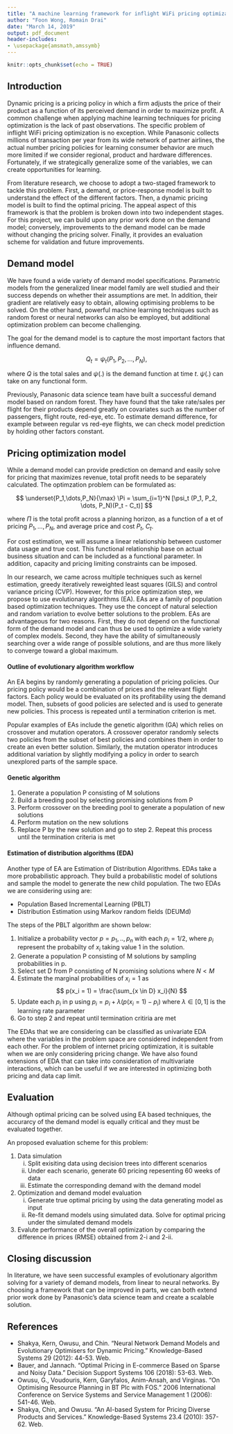 ```yaml
---
title: "A machine learning framework for inflight WiFi pricing optimization"
author: "Foon Wong, Romain Drai"
date: "March 14, 2019"
output: pdf_document
header-includes:
- \usepackage{amsmath,amssymb}
---
```


```r
knitr::opts_chunk$set(echo = TRUE)
```

## Introduction
Dynamic pricing is a pricing policy in which a firm adjusts the price of their product as a function of its perceived demand in order to maximize profit. A common challenge when applying machine learning techniques for pricing optimization is the lack of past observations. The specific problem of inflight WiFi pricing optimization is no exception. While Panasonic collects millions of transaction per year from its wide network of partner airlines, the actual number pricing policies for learning consumer behavior are much more limited if we consider regional, product and hardware differences. Fortunately, if we strategically generalize some of the variables, we can create opportunities for learning.

From literature research, we choose to adopt a two-staged framework to tackle this problem. First, a demand, or price-response model is built to understand the effect of the different factors. Then, a dynamic pricing model is built to find the optimal pricing. The appeal aspect of this framework is that the problem is broken down into two independent stages. For this project, we can build upon any prior work done on the demand model; conversely, improvements to the demand model can be made without changing the pricing solver. Finally, it provides an evaluation scheme for validation and future improvements. 


## Demand model
We have found a wide variety of demand model specifications. Parametric models from the generalized linear model family are well studied and their success depends on whether their assumptions are met.  In addition, their gradient are relatively easy to obtain, allowing optimising problems to be solved. On the other hand, powerful machine learning techniques such as random forest or neural networks can also be employed, but additional optimization problem can become challenging.

The goal for the demand model is to capture the most important factors that influence demand.

$$
Q_t = \psi_t (P_1, P_2, ..., P_N),
$$

where $Q$ is the total sales and $\psi(.)$ is the demand function at time $t$.  $\psi(.)$ can take on any functional form.  

Previously, Panasonic data science team have built a successful demand model based on random forest. They have found that the take rate/sales per flight for their products depend greatly on covariates such as the number of passengers, flight route, red-eye, etc. To estimate demand difference, for example between regular vs red-eye flights, we can check model prediction by holding other factors constant.


## Pricing optimization model
While a demand model can provide prediction on demand and easily solve for pricing that maximizes revenue, total profit needs to be separately calculated.  The optimzation problem can be formulated as:

$$
\underset{P_1,\dots,P_N}{\max}   \Pi = \sum_{i=1}^N [\psi_t (P_1, P_2, \dots, P_N)(P_t - C_t)]
$$

where $\Pi$ is the total profit across a planning horizon, as a function of a et of pricing $P_1, \dots, P_N$, and average price and cost $P_t$, $C_t$.

For cost estimation, we will assume a linear relationship between customer data usage and true cost. This functional relationship base on actual business situation and can be included as a functional parameter. In addition, capacity and pricing limiting constraints can be imposed.

In our research, we came across multiple techniques such as kernel estimation, greedy iteratively reweighted least squares (GILS) and control variance pricing (CVP). However, for this price optimization step, we propose to use evolutionary algorithms (EA). EAs are a family of population based optimization techniques. They use the concept of natural selection and random variation to evolve better solutions to the problem. EAs are advantageous for two reasons. First, they do not depend on the functional form of the demand model and can thus be used to optimize a wide variety of complex models. Second, they have the ability of simultaneously searching over a wide range of possible solutions, and are thus more likely to converge toward a global maximum.


#### Outline of evolutionary algorithm workflow
An EA begins by randomly generating a population of pricing policies. Our pricing policy would be a combination of prices and the relevant flight factors. Each policy would be evaluated on its profitability using the demand model. Then, subsets of good policies are selected and is used to generate new policies. This process is repeated until a termination criterion is met. 

Popular examples of EAs include the genetic algorithm (GA) which relies on crossover and mutation operators. A crossover operator randomly selects two policies from the subset of best policies and combines them in order to create an even better solution. Similarly, the mutation operator introduces additional variation by slightly modifying a policy in order to search unexplored parts of the sample space. 


#### Genetic algorithm
1. Generate a population P consisting of M solutions
2. Build a breeding pool by selecting promising solutions from P
3. Perform crossover on the breeding pool to generate a population of new solutions 
4. Perform mutation on the new solutions 
5. Replace P by the new solution and go to step 2. Repeat this process until the termination criteria is met 


#### Estimation of distribution algorithms (EDA)
Another type of EA are Estimation of Distribution Algorithms. EDAs take a more probabilistic approach. They build a probabilistic model of solutions and sample the model to generate the new child population. The two EDAs we are considering using are: 

* Population Based Incremental Learning (PBLT)
* Distribution Estimation using Markov random fields (DEUMd)

The steps of the PBLT algorithm are shown below:

1. Initialize a probability vector $p = p_1, .., p_n$ with each $p_i = 1/2$, where $p_i$ represent the probabilty of $x_i$ taking value 1 in the solution. 
2. Generate a population P consisting of M solutions by sampling probabilities in p. 
3. Select set D from P consisting of N promising solutions where $N<M$ 
4. Estimate the marginal probabilities of $x_i = 1$ as 
$$
p(x_i = 1) = \frac{\sum_{x \in D} x_i}{N}
$$
5. Update each $p_i$ in p using $p_i = p_i + \lambda(p(x_i = 1) - p_i)$ where $\lambda  \in [0,1]$ is the learning rate parameter
6. Go to step 2 and repeat until termination critiria are met  

The EDAs that we are considering can be classified as univariate EDA where the variables in the problem space are considered independent from each other. For the problem of internet pricing optimization, it is suitable when we are only considering pricing change. We have also found extensions of EDA that can take into consideration of multivariate interactions, which can be useful if we are interested in optimizing both pricing and data cap limit. 


## Evaluation 
Although optimal pricing can be solved using EA based techniques, the accurarcy of the demand model is equally critical and they must be evaluated together.

An proposed evaluation scheme for this problem:

1. Data simulation
    i. Split exisiting data using decision trees into different scenarios
    ii. Under each scenario, generate 60 pricing repesenting 60 weeks of data
    iii. Estimate the corresponding demand with the demand model
2. Optimization and demand model evaluation
    i. Generate true optimal pricing by using the data generating model as input
    ii. Re-fit demand models using simulated data. Solve for optimal pricing under the simulated demand models
3. Evalute performance of the overall optimization by comparing the difference in prices (RMSE) obtained from 2-i and 2-ii.

## Closing discussion
In literature, we have seen successful examples of evolutionary algorithm solving for a variety of demand models, from linear to neural networks. By choosing a framework that can be improved in parts, we can both extend prior work done by Panasonic's data science team and create a scalable solution.


## References
* Shakya, Kern, Owusu, and Chin. "Neural Network Demand Models and Evolutionary Optimisers for Dynamic Pricing." Knowledge-Based Systems 29 (2012): 44-53. Web.
* Bauer, and Jannach. "Optimal Pricing in E-commerce Based on Sparse and Noisy Data." Decision Support Systems 106 (2018): 53-63. Web.
* Owusu, G., Voudouris, Kern, Garyfalos, Anim-Ansah, and Virginas. "On Optimising Resource Planning in BT Plc with FOS." 2006 International Conference on Service Systems and Service Management 1 (2006): 541-46. Web.
* Shakya, Chin, and Owusu. "An AI-based System for Pricing Diverse Products and Services." Knowledge-Based Systems 23.4 (2010): 357-62. Web.